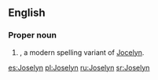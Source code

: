 ==English==

===Proper noun===
{{en-proper noun}}

# {{given name|female|from=Germanic languages}}, a modern spelling variant of [[Jocelyn]].

[[es:Joselyn]]
[[pl:Joselyn]]
[[ru:Joselyn]]
[[sr:Joselyn]]